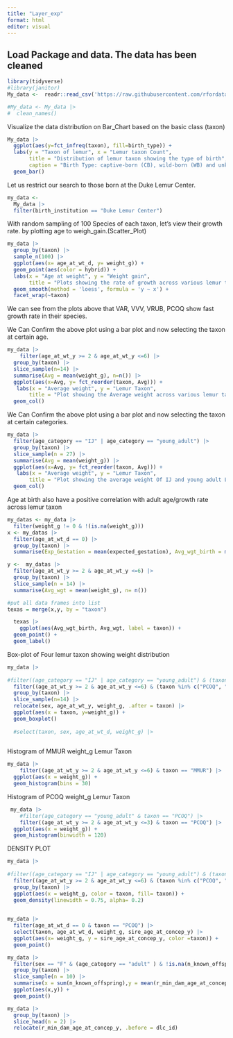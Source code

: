```yaml
---
title: "Layer_exp"
format: html
editor: visual
---
```


## Load Package and data. The data has been cleaned

```r
library(tidyverse)
#library(janitor)
My_data <-  readr::read_csv('https://raw.githubusercontent.com/rfordatascience/tidytuesday/master/data/2021/2021-08-24/lemur_data.csv')

#My_data <- My_data |> 
#  clean_names()
```

Visualize the data distribution on Bar_Chart based on the basic class (taxon)

```r
My_data |> 
  ggplot(aes(y=fct_infreq(taxon), fill=birth_type)) +
  labs(y = "Taxon of lemur", x = "Lemur taxon Count", 
       title = "Distribution of lemur taxon showing the type of birth",
       caption = "Birth Type: captive-born (CB), wild-born (WB) and unknown (UNK)") +
  geom_bar() 
```

Let us restrict our search to those born at the Duke Lemur Center.

```r
my_data <- 
  My_data |>
  filter(birth_institution == "Duke Lemur Center")
```

With random sampling of 100 Species of each taxon, let's view their growth rate. by plotting age to weigh_gain.(Scatter_Plot)

```r
my_data |> 
  group_by(taxon) |> 
  sample_n(100) |> 
  ggplot(aes(x= age_at_wt_d, y= weight_g)) +
  geom_point(aes(color = hybrid)) +
  labs(x = "Age at weight", y = "Weight gain", 
       title = "Plots showing the rate of growth across various lemur taxon") +
  geom_smooth(method = 'loess', formula = 'y ~ x') +
  facet_wrap(~taxon)
```
We can see from the plots above that VAR, VVV, VRUB, PCOQ show fast growth rate in their species.


We Can Confirm the above plot using a bar plot and now selecting the taxon at certain age.
```r
my_data |> 
    filter(age_at_wt_y >= 2 & age_at_wt_y <=6) |> 
  group_by(taxon) |> 
  slice_sample(n=14) |> 
  summarise(Avg = mean(weight_g), n=n()) |> 
  ggplot(aes(x=Avg, y= fct_reorder(taxon, Avg))) +
   labs(x = "Average weight", y = "Lemur Taxon", 
       title = "Plot showing the Average weight across various lemur taxon between age 2-6 yrs") +
  geom_col()
```


We Can Confirm the above plot using a bar plot and now selecting the taxon at certain categories.
```r
my_data |> 
  filter(age_category == "IJ" | age_category == "young_adult") |> 
  group_by(taxon) |> 
  slice_sample(n = 27) |> 
  summarise(Avg = mean(weight_g)) |> 
  ggplot(aes(x=Avg, y= fct_reorder(taxon, Avg))) +
   labs(x = "Average weight", y = "Lemur Taxon", 
       title = "Plot showing the average weight Of IJ and young adult Lemur in different taxon") +
  geom_col()

```


Age at birth also have a positive correlation with adult age/growth rate across lemur taxon 
```r
my_datas <- my_data |> 
  filter(weight_g != 0 & !(is.na(weight_g)))
x <- my_datas |>
  filter(age_at_wt_d == 0) |>
  group_by(taxon) |> 
  summarise(Exp_Gestation = mean(expected_gestation), Avg_wgt_birth = mean(weight_g))

y <-  my_datas |> 
  filter(age_at_wt_y >= 2 & age_at_wt_y <=6) |> 
  group_by(taxon) |> 
  slice_sample(n = 14) |> 
  summarise(Avg_wgt = mean(weight_g), n= n()) 

#put all data frames into list
texas = merge(x,y, by = "taxon")

  texas |> 
    ggplot(aes(Avg_wgt_birth, Avg_wgt, label = taxon)) +
  geom_point() +
  geom_label()
```


Box-plot of Four lemur taxon showing weight distribution 
```r
my_data |> 
  
#filter((age_category == "IJ" | age_category == "young_adult") & (taxon %in% c("PCOQ", "VVV", "MMUR", "GMOH")))
  filter((age_at_wt_y >= 2 & age_at_wt_y <=6) & (taxon %in% c("PCOQ", "VVV", "EMON", "OGG"))) |> 
  group_by(taxon) |> 
  slice_sample(n=14) |> 
  relocate(sex, age_at_wt_y, weight_g, .after = taxon) |> 
  ggplot(aes(x = taxon, y=weight_g)) +
  geom_boxplot()
  
  #select(taxon, sex, age_at_wt_d, weight_g) |> 
  
```



Histogram of MMUR weight_g Lemur Taxon
```r

my_data |> 
    filter((age_at_wt_y >= 2 & age_at_wt_y <=6) & taxon == "MMUR") |> 
  ggplot(aes(x = weight_g)) +
  geom_histogram(bins = 30)
```
Histogram of PCOQ weight_g Lemur Taxon
```r
 my_data |> 
    #filter(age_category == "young_adult" & taxon == "PCOQ") |> 
    filter((age_at_wt_y >= 2 & age_at_wt_y <=3) & taxon == "PCOQ") |> 
  ggplot(aes(x = weight_g)) +
  geom_histogram(binwidth = 120)
```
DENSITY PLOT 
```r
my_data |> 
  
#filter((age_category == "IJ" | age_category == "young_adult") & (taxon %in% c("PCOQ", "VVV", "MMUR", "GMOH")))
  filter((age_at_wt_y >= 2 & age_at_wt_y <=6) & (taxon %in% c("PCOQ", "VVV", "EMON", "OGG"))) |> 
  group_by(taxon) |> 
  ggplot(aes(x = weight_g, color = taxon, fill= taxon)) +
  geom_density(linewidth = 0.75, alpha= 0.2)
  
```


```r
my_data |> 
  filter(age_at_wt_d == 0 & taxon == "PCOQ") |> 
  select(taxon, age_at_wt_d, weight_g, sire_age_at_concep_y) |> 
  ggplot(aes(x= weight_g, y = sire_age_at_concep_y, color =taxon)) +
  geom_point()
```


```r
my_data |> 
  filter(sex == "F" & (age_category == "adult" ) & !is.na(n_known_offspring)) |> 
  group_by(taxon) |> 
  slice_sample(n = 10) |> 
  summarise(x = sum(n_known_offspring),y = mean(r_min_dam_age_at_concep_y), n=n()) |> 
  ggplot(aes(x,y)) +
  geom_point()
```

```r
my_data |> 
  group_by(taxon) |> 
  slice_head(n = 2) |> 
  relocate(r_min_dam_age_at_concep_y, .before = dlc_id)
```



